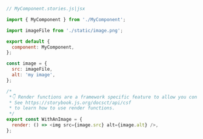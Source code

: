 ```js
// MyComponent.stories.js|jsx

import { MyComponent } from './MyComponent';

import imageFile from './static/image.png';

export default {
  component: MyComponent,
};

const image = {
  src: imageFile,
  alt: 'my image',
};

/*
 *👇 Render functions are a framework specific feature to allow you control on how the component renders.
 * See https://storybook.js.org/docsct/api/csf
 * to learn how to use render functions.
 */
export const WithAnImage = {
  render: () => <img src={image.src} alt={image.alt} />,
};
```
